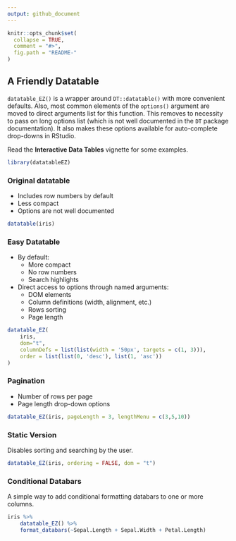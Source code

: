 ```yaml
---
output: github_document
---
```


<!-- README.md is generated from README.Rmd. Please edit that file -->

```r
knitr::opts_chunk$set(
  collapse = TRUE,
  comment = "#>",
  fig.path = "README-"
)
```

## A Friendly Datatable

`datatable_EZ()` is a wrapper around `DT::datatable()` with more convenient defaults. Also, most common elements of the `options()` argument are moved to direct arguments list for this function. This removes to necessity to pass on long options list (which is not well documented in the `DT` package documentation). It also makes these options available for auto-complete drop-downs in RStudio.

Read the **Interactive Data Tables** vignette for some examples.

```r
library(datatableEZ)
```

### Original datatable

- Includes row numbers by default
- Less compact
- Options are not well documented

```r
datatable(iris)
```


### Easy Datatable

- By default:
    - More compact
    - No row numbers
    - Search highlights
- Direct access to options through named arguments:
    - DOM elements
    - Column definitions (width, alignment, etc.)
    - Rows sorting
    - Page length

```r
datatable_EZ(
    iris,
    dom="t",
    columnDefs = list(list(width = '50px', targets = c(1, 3))),
    order = list(list(0, 'desc'), list(1, 'asc'))
)
```


### Pagination

- Number of rows per page
- Page length drop-down options
```r
datatable_EZ(iris, pageLength = 3, lengthMenu = c(3,5,10))
```



### Static Version

Disables sorting and searching by the user.
```r
datatable_EZ(iris, ordering = FALSE, dom = "t")
```


### Conditional Databars

A simple way to add conditional formatting databars to one or more columns.

```r
iris %>% 
    datatable_EZ() %>% 
    format_databars(~Sepal.Length + Sepal.Width + Petal.Length)
```


